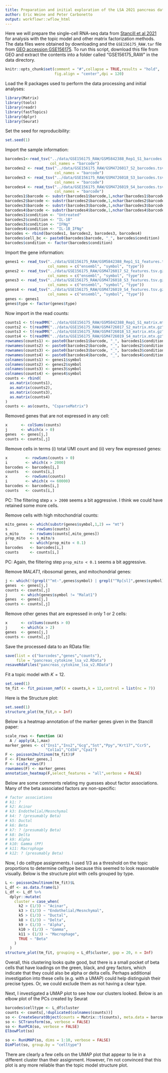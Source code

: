 ```yaml
---
title: Preparation and initial exploration of the LSA 2021 pancreas data set
author: Eric Weine and Peter Carbonetto
output: workflowr::wflow_html
---
```


Here we will prepare the single-cell RNA-seq data from
[Stancill et al 2021][stancill_2021_lsa] for analysis with the topic
model and other matrix factorization methods. The data files were
obtained by downloading and the `GSE156175_RAW.tar` file from
[GEO accession GSE156175][stancill_2021_lsa_geo]. To run this script,
download this file from GEO and extract the contents into a folder
called "GSE156175_RAW" in the data directory.

```r
knitr::opts_chunk$set(comment = "#",collapse = TRUE,results = "hold",
                      fig.align = "center",dpi = 120)
```

Load the R packages used to perform the data processing and initial
analyses:

```r
library(Matrix)
library(tools)
library(readr)
library(fastTopics)
library(dplyr)
library(Seurat)
```

Set the seed for reproducibility:

```r
set.seed(1)
```

Import the sample information:

```r
barcodes1<-read_tsv("../data/GSE156175_RAW/GSM5842388_Rep1_S1_barcodes.tsv.gz",
                    col_names = "barcode")
barcodes2 <- read_tsv("../data/GSE156175_RAW/GSM4726017_S2_barcodes.tsv.gz",
                      col_names = "barcode")
barcodes3 <- read_tsv("../data/GSE156175_RAW/GSM4726018_S3_barcodes.tsv.gz",
                      col_names = "barcode")
barcodes4 <- read_tsv("../data/GSE156175_RAW/GSM4726019_S4_barcodes.tsv.gz",
                      col_names = "barcode")
barcodes1$barcode <- substr(barcodes1$barcode,1,nchar(barcodes1$barcode) - 2)
barcodes2$barcode <- substr(barcodes2$barcode,1,nchar(barcodes2$barcode) - 2)
barcodes3$barcode <- substr(barcodes3$barcode,1,nchar(barcodes3$barcode) - 2)
barcodes4$barcode <- substr(barcodes4$barcode,1,nchar(barcodes4$barcode) - 2)
barcodes1$condition <- "Untreated"
barcodes2$condition <- "IL-1B"
barcodes3$condition <- "IFNg"
barcodes4$condition <- "IL-1B_IFNg"
barcodes <- rbind(barcodes1, barcodes2, barcodes3, barcodes4)
barcodes$cell_bc <- paste0(barcodes$barcode, "_", barcodes$condition)
barcodes$condition <- factor(barcodes$condition)
```

Import the gene information:

```r
genes1 <- read_tsv("../data/GSE156175_RAW/GSM5842388_Rep1_S1_features.tsv.gz",
                   col_names = c("ensembl", "symbol", "type"))
genes2 <- read_tsv("../data/GSE156175_RAW/GSM4726017_S2_features.tsv.gz",
                   col_names = c("ensembl", "symbol", "type"))
genes3 <- read_tsv("../data/GSE156175_RAW/GSM4726018_S3_features.tsv.gz",
                   col_names = c("ensembl", "symbol", "type"))
genes4 <- read_tsv("../data/GSE156175_RAW/GSM4726019_S4_features.tsv.gz",
                   col_names = c("ensembl", "symbol", "type"))
genes <- genes1
genes$type <- factor(genes$type)
```

Now import in the read counts:

```r
counts1 <- t(readMM("../data/GSE156175_RAW/GSM5842388_Rep1_S1_matrix.mtx.gz"))
counts2 <- t(readMM("../data/GSE156175_RAW/GSM4726017_S2_matrix.mtx.gz"))
counts3 <- t(readMM("../data/GSE156175_RAW/GSM4726018_S3_matrix.mtx.gz"))
counts4 <- t(readMM("../data/GSE156175_RAW/GSM4726019_S4_matrix.mtx.gz"))
rownames(counts1) <- paste0(barcodes1$barcode, "_", barcodes1$condition)
rownames(counts2) <- paste0(barcodes2$barcode, "_", barcodes2$condition)
rownames(counts3) <- paste0(barcodes3$barcode, "_", barcodes3$condition)
rownames(counts4) <- paste0(barcodes4$barcode, "_", barcodes4$condition)
colnames(counts1) <- genes1$symbol
colnames(counts2) <- genes2$symbol
colnames(counts3) <- genes3$symbol
colnames(counts4) <- genes4$symbol
counts <- rbind(
  as.matrix(counts1),
  as.matrix(counts2),
  as.matrix(counts3),
  as.matrix(counts4)
)
counts <- as(counts, "CsparseMatrix")
```

Removed genes that are not expressed in any cell:

```r
x      <- colSums(counts)
j      <- which(x > 0)
genes  <- genes[j,]
counts <- counts[,j]
```

Remove cells in terms (i) total UMI count and (ii) very few
expressed genes:

```r
x        <- rowSums(counts > 0)
i        <- which(x > 2000)
barcodes <- barcodes[i,]
counts   <- counts[i,]
x        <- rowSums(counts)
i        <- which(x <= 60000)
barcodes <- barcodes[i,]
counts   <- counts[i,]
```

PC: The filtering step `x > 2000` seems a bit aggressive. I think we
could have retained some more cells.

Remove cells with high mitochondrial counts:

```r
mito_genes <- which(substr(genes$symbol,1,2) == "mt")
s          <- rowSums(counts)
s_mito     <- rowSums(counts[,mito_genes])
prop_mito  <- s_mito/s
i          <- which(prop_mito < 0.1)
barcodes   <- barcodes[i,]
counts     <- counts[i,]
```

PC: Again, the filtering step `prop_mito < 0.1` seems a bit
aggressive.

Remove *MALAT1*, ribosomal genes, and mitochondrial genes:

```r
j <- which(!(grepl("^mt-",genes$symbol) | grepl("^Rp[sl]",genes$symbol)))
genes  <- genes[j,]
counts <- counts[,j]
j      <- which(genes$symbol != "Malat1")
genes  <- genes[j,]
counts <- counts[,j]
```

Remove other genes that are expressed in only 1 or 2 cells:

```r
x      <- colSums(counts > 0)
j      <- which(x > 2)
genes  <- genes[j,]
counts <- counts[,j]
```

Save the processed data to an RData file:

```r
save(list = c("barcodes","genes","counts"),
     file = "pancreas_cytokine_lsa_v2.RData")
resaveRdaFiles("pancreas_cytokine_lsa_v2.RData")
```

Fit a topic model with $K = 12$.

```r
set.seed(1)
tm_fit <- fit_poisson_nmf(X = counts,k = 12,control = list(nc = 7))
```

Here is the Structure plot:

```r
set.seed(1)
structure_plot(tm_fit,n = Inf)
```

Below is a heatmap annotation of the marker genes given in the
Stancill paper:

```r
scale_rows <- function (A)
  A / apply(A,1,max)
marker_genes <- c("Ins1","Ins2","Gcg","Sst","Ppy","Krt17","Ccr5",
                  "Col1a1","Cd34","Cpa1")
F <- poisson2multinom(tm_fit)$F
F <- F[marker_genes,]
F <- scale_rows(F)
rownames(F) <- marker_genes
annotation_heatmap(F,select_features = "all",verbose = FALSE)
```

Below are some comments relating my guesses about factor
associations. Many of the beta associated factors are non-specific:

```r
# factor associations
# k1: ?
# k2: Acinar
# k3: Endothelial/Mesnchymal
# k4: ? (presumably Beta)
# k5: Ductal
# k6: Beta
# k7: ? (presumably Beta)
# k8: Delta
# k9: Alpha
# k10: Gamma (PP) 
# k11: Macrophage
# k12: ? (presumably Beta)
```

Now, I do celltype assignments. I used 1/3 as a threshold on the topic
proportions to determine celltype because this seemed to look
reasonable visually. Below is the structure plot with cells grouped by
type.

```r
L <- poisson2multinom(tm_fit)$L
L_df <- as.data.frame(L)
L_df <- L_df %>%
  dplyr::mutate(
    cluster = case_when(
      k2 > (1/3) ~ "Acinar",
      k3 > (1/3) ~ "Endothelial/Mesnchymal",
      k5 > (1/3) ~ "Ductal",
      k8 > (1/3) ~ "Delta",
      k9 > (1/3) ~ "Alpha",
      k10 > (1/3) ~ "Gamma",
      k11 > (1/3) ~ "Macrophage",
      TRUE ~ "Beta"
    )
  )
structure_plot(tm_fit, grouping = L_df$cluster, gap = 20, n = Inf)
```

Overall, this clustering looks quite good, but there is a small pocket
of beta cells that have loadings on the green, black, and grey
factors, which indicate that they could also be alpha or delta
cells. Perhaps additional investigation into these cells (e.g. with a
UMAP) could help distinguish their precise types. Or, we could exclude
them as not having a clear type.

Next, I investigated a UMAP plot to see how our clusters looked. Below
is an elbow plot of the PCs created by Seurat

```r
barcodes$celltype <- L_df$cluster
counts <- counts[,!duplicated(colnames(counts))]
so <- CreateSeuratObject(counts = Matrix::t(counts), meta.data = barcodes)
so <- SCTransform(so, verbose = FALSE)
so <- RunPCA(so, verbose = FALSE)
ElbowPlot(so)
```

```r
so <- RunUMAP(so, dims = 1:10, verbose = FALSE)
DimPlot(so, group.by = "celltype")
```

There are clearly a few cells on the UMAP plot that appear to lie in a
different cluster than their assignment. However, I'm not convinced
that this plot is any more reliable than the topic model structure
plot.

[stancill_2021_lsa]: https://www.life-science-alliance.org/content/4/6/e202000949
[stancill_2021_lsa_geo]: https://www.ncbi.nlm.nih.gov/geo/query/acc.cgi?acc=GSE156175

